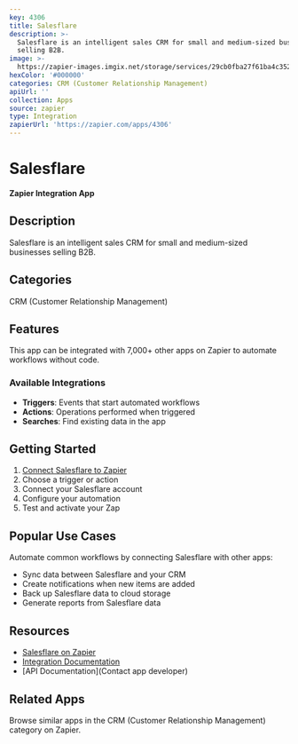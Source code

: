 ```yaml
---
key: 4306
title: Salesflare
description: >-
  Salesflare is an intelligent sales CRM for small and medium-sized businesses
  selling B2B.
image: >-
  https://zapier-images.imgix.net/storage/services/29cb0fba27f61ba4c352d05eb10bc127.png?auto=format%2Ccompress&ixlib=python-3.0.0&q=50
hexColor: '#000000'
categories: CRM (Customer Relationship Management)
apiUrl: ''
collection: Apps
source: zapier
type: Integration
zapierUrl: 'https://zapier.com/apps/4306'
---
```

# Salesflare

**Zapier Integration App**

## Description

Salesflare is an intelligent sales CRM for small and medium-sized businesses selling B2B.

## Categories

CRM (Customer Relationship Management)

## Features

This app can be integrated with 7,000+ other apps on Zapier to automate workflows without code.

### Available Integrations

- **Triggers**: Events that start automated workflows
- **Actions**: Operations performed when triggered
- **Searches**: Find existing data in the app

## Getting Started

1. [Connect Salesflare to Zapier](https://zapier.com/apps/4306)
2. Choose a trigger or action
3. Connect your Salesflare account
4. Configure your automation
5. Test and activate your Zap

## Popular Use Cases

Automate common workflows by connecting Salesflare with other apps:

- Sync data between Salesflare and your CRM
- Create notifications when new items are added
- Back up Salesflare data to cloud storage
- Generate reports from Salesflare data

## Resources

- [Salesflare on Zapier](https://zapier.com/apps/4306)
- [Integration Documentation](https://zapier.com/apps/4306/integrations)
- [API Documentation](Contact app developer)

## Related Apps

Browse similar apps in the CRM (Customer Relationship Management) category on Zapier.

